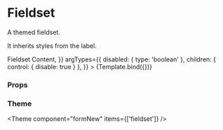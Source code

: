 
<Meta title="Components/FormNew/primitive/Fieldset" component={Fieldset} />

# Fieldset

A themed fieldset.

It inherits styles from the label.


<Canvas>
  <Story
    name="Default"
    args={{
      label: 'Label',
      children: <>Fieldset Content</>,
    }}
    argTypes={{
      disabled: { type: 'boolean' },
      children: { control: { disable: true } },
    }}
  >
    {Template.bind({})}
  </Story>
</Canvas>

### Props

<ArgsTable story="Default" />

### Theme

<Theme component="formNew" items={['fieldset']} />
